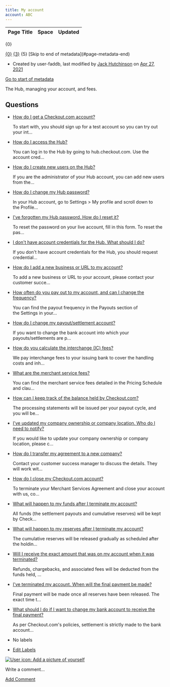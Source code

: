 ```yaml
---
title: My account
account: ABC
---
```


<table class="aui"> <thead> <tr class="header"> <th class="search-result-title">Page Title</th> <th class="search-result-space">Space</th> <th class="search-result-date">Updated</th> </tr> </thead> </table> <p class="search-result-count">{0}</p> <tr class="search-result"> <td class="search-result-title"><a href="{1}" class="content-type-{2}"><span>{0}</span></a></td> <td class="search-result-space"><a class="space" href="/display/{4}/" title="{3}">{3}</a></td> <td class="search-result-date"><span class="date" title="{6}">{5}</span></td> </tr> [Skip to end of metadata](#page-metadata-end)

*   Created by user-faddb, last modified by [Jack Hutchinson](    /display/~jack.hutchinson
    ) on [Apr 27, 2021](/pages/diffpagesbyversion.action?pageId=720923&selectedPageVersions=7&selectedPageVersions=8 "Show changes")

[Go to start of metadata](#page-metadata-start)

The Hub, managing your account, and fees.

Questions
---------

*   [How do I get a Checkout.com account?](/pages/viewpage.action?pageId=720926)
    
    To start with, you should sign up for a test account so you can try out your int...
    
*   [How do I access the Hub?](/pages/viewpage.action?pageId=721195)
    
    You can log in to the Hub by going to hub.checkout.com. Use the account cred...
    
*   [How do I create new users on the Hub?](/pages/viewpage.action?pageId=721202)
    
    If you are the administrator of your Hub account, you can add new users from the...
    
*   [How do I change my Hub password?](/pages/viewpage.action?pageId=721199)
    
    In your Hub account, go to Settings > My profile and scroll down to the Profile...
    
*   [I've forgotten my Hub password. How do I reset it?](/pages/viewpage.action?pageId=721197)
    
    To reset the password on your live account, fill in this form. To reset the pas...
    
*   [I don't have account credentials for the Hub. What should I do?](/pages/viewpage.action?pageId=721204)
    
    If you don't have account credentials for the Hub, you should request credential...
    
*   [How do I add a new business or URL to my account?](/pages/viewpage.action?pageId=721193)
    
    To add a new business or URL to your account, please contact your customer succe...
    
*   [How often do you pay out to my account, and can I change the frequency?](/pages/viewpage.action?pageId=720929)
    
    You can find the payout frequency in the Payouts section of the Settings in your...
    
*   [How do I change my payout/settlement account?](/pages/viewpage.action?pageId=721206)
    
    If you want to change the bank account into which your payouts/settlements are p...
    
*   [How do you calculate the interchange (IC) fees?](/pages/viewpage.action?pageId=720933)
    
    We pay interchange fees to your issuing bank to cover the handling costs and inh...
    
*   [What are the merchant service fees?](/pages/viewpage.action?pageId=721221)
    
    You can find the merchant service fees detailed in the Pricing Schedule and clau...
    
*   [How can I keep track of the balance held by Checkout.com?](/pages/viewpage.action?pageId=721219)
    
    The processing statements will be issued per your payout cycle, and you will be...
    
*   [I've updated my company ownership or company location. Who do I need to notify?](/pages/viewpage.action?pageId=721191)
    
    If you would like to update your company ownership or company location, please c...
    
*   [How do I transfer my agreement to a new company?](/pages/viewpage.action?pageId=721185)
    
    Contact your customer success manager to discuss the details. They will work wit...
    
*   [How do I close my Checkout.com account?](/pages/viewpage.action?pageId=721187)
    
    To terminate your Merchant Services Agreement and close your account with us, co...
    
*   [What will happen to my funds after I terminate my account?](/pages/viewpage.action?pageId=721212)
    
    All funds (the settlement payouts and cumulative reserves) will be kept by Check...
    
*   [What will happen to my reserves after I terminate my account?](/pages/viewpage.action?pageId=721214)
    
    The cumulative reserves will be released gradually as scheduled after the holdin...
    
*   [Will I receive the exact amount that was on my account when it was terminated?](/pages/viewpage.action?pageId=721217)
    
    Refunds, chargebacks, and associated fees will be deducted from the funds held, ...
    
*   [I've terminated my account. When will the final payment be made?](/pages/viewpage.action?pageId=721210)
    
    Final payment will be made once all reserves have been released. The exact time t...
    
*   [What should I do if I want to change my bank account to receive the final payment?](/pages/viewpage.action?pageId=721208)
    
    As per Checkout.com's policies, settlement is strictly made to the bank account...
    

*   No labels
*   [Edit Labels](# "Edit Labels (Type 'l')")

[![User icon: Add a picture of yourself](/s/en_GB/7901/abf7b35644d5a5d1d7e4b0969a83e8eb2b569fb5/_/images/icons/profilepics/add_profile_pic.svg)](/users/profile/editmyprofilepicture.action)

Write a comment…

[Add Comment](/display/FAQ/My+account?showComments=true&showCommentArea=true#addcomment)